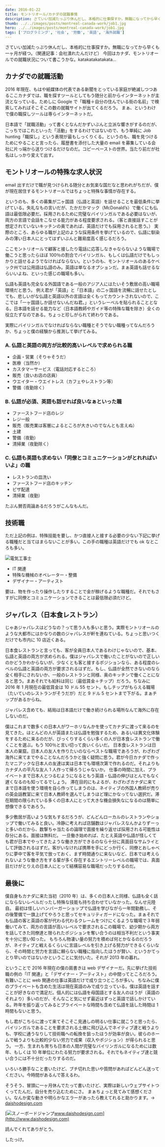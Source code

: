 ```yaml
---
date: 2016-01-22
title: モントリオール/カナダの就職事情
description: さていい加減たっぷり休んだし、本格的に仕事探すか。無職になってから早くも一ヶ月が経つ。今回はカナダ、モントリオールでの就職状況について書こうかな。katakatakatakata...
thumb: ../../images/posts/montreal-canada-work/job1.jpg
hero: ../../images/posts/montreal-canada-work/job1.jpg
tags: ['プログラミング', '社会', '労働', '英語', '海外就職']
---
```


さていい加減たっぷり休んだし、本格的に仕事探すか。無職になってから早くも一ヶ月が経つ。（関連記事：会社潰れたんだけど） 今回はカナダ、モントリオールでの就職状況について書こうかな。katakatakatakata...

## カナダでの就職活動

2016 年現在、もはや紙媒体の代表である新聞をとっている家庭が絶滅しつつあるここカナダでは、職を探すツールとしてもう随分と前からインターネットが主流となっている。ためしに Google で「職種＋自分の住んでいる街の名前」で検索してみればそこそこの数の就職サイトが出てくるだろう。 まぁ、というわけで僕の職探しツールは専らインターネットだ。

日本語で「就職活動」って書くとなんだかずいぶんと立派な響きがするのだが、こっちではこれといった「活動」をするわけではないので、もう単純に Job hunting「職探し」という表現が最もしっくりくる。というのも、職を見つけるためにやることと言ったら、履歴書を添付した大量の email を募集している会社に片っ端から送りつけるだけなのだ。コピーペーストの世界。当たり前だが社名はしっかり変えて出す。

## モントリオールの特殊な求人状況

email 出すだけで職が見つけられる随分とお気楽な国だなと思われがちだが、僕が現在居住するモントリオールではちょっと特殊な事情が存在する。

というのも、多くの募集が二ヶ国語（仏語と英語）を話せることを最低条件に挙げている。失礼なもの言いだが、たかだかマック（McDonald’s）で働くにも仏語は最低限必要だ。採用されるために完璧なバイリンガルである必要はないが、両方の言語で会話をこなせる能力がある程度要求される。（客と直接話すことが想定されていないキッチンの奥であれば、英語だけでも採用されると思う。） 実際のところ、あらゆる職が上記のような採用条件を挙げているので、仏語に馴染みの薄い日本人にとってはずいぶんと難易度高く感じるだろう。

ここモントリオールで顧客と接したり電話に応答しなきゃならないような職場で働こうと思ったらほぼ 100％の割合でバイリンガル、もしくは仏語だけでもしっかりと話せるようでなければならない。というのも、モントリオールのあるケベック州では公用語は仏語のみ。英語は単なるオプションだ。まぁ英語も話せるならいいよね、といった感じの職場も多い。

仏語も英語も完全なる外国語である一般のアジア人にはたいそう敷居の高い職場環境だと思う。
例え君が「英語」と「日本語」の二ヶ国語を流暢に話せたとしても、悲しいがな仏語と英語以外の言語は全くもってカウントされないので、ここでは「一ヶ国語しか話せないんだね君。」というレーベルを貼られることとなる。日本語を話せる能力など（日本語教師やガイド等の特殊な職を除き）全くの役立たずなのである。ちょっと珍しがられて終わりである。

実際にバイリンガルでなければならない職種とそうでない職種ってなんだろうか、ちょっと僕の経験から推測して挙げてみる。

### A. 仏語と英語の両方が比較的高いレベルで求められる職

- 企画・営業（そりゃそうだ）
- 医療（当然か）
- カスタマーサービス（電話対応するところ）
- 販売（良いお店の店員）
- ウエイター・ウエイトレス（カフェやレストラン等）
- 警備（夜勤除く）

### B. 仏語が必須、英語も話せれば良いなぁといった職

- ファーストフード店のレジ
- レジ一般
- 販売（販売業は客層によるところが大きいのでなんとも言えぬ）
- 土建
- 警備（夜勤）
- 清掃業（夜勤除く）

### C. 仏語も英語も求めない「同僚とコミュニケーションがとれればいいよ」の職

- レストランの皿洗い
- ファーストフード店のキッチン
- ピザ配達
- 清掃業（夜勤）

たぶん賛否両論あるだろうがこんなもんだ。

## 技術職

ただ上記の例は、特殊技能を要し、かつ直接人と接する必要の少ない下記に挙げる職種だと当てはまらないことが多い。この手の職種は英語だけでも ok なところも多い。

![電気工事士](../../images/posts/montreal-canada-work/job2.jpg)

- IT 関連
- 特殊な機械のオペレーター・整備
- デザイナー・アーティスト

要は、物を作ったり操作したりすることで金が稼げるような職種だ。それでもさすがに同僚とコミュニケーションできることは最低限必須だけど。

## ジャパレス（日本食レストラン）

じゃあジャパレスはどうなの？って思う人も多いと思う。実際モントリオールのような大都市にはかなりの数のジャパレスが軒を連ねている。ちょっと思いつくだけでも市内に 10 店近くある。

日本食レストランと言っても、客が全員日本人であるわけじゃないので、基本、仏語と英語の両方が求められる。僕はジャパレスで働いたことがないので正しいのかどうかわからないが、少なくとも客と接するポジションなら、ある程度のレベルの仏語と英語の両方が要求されるはずだ。もし、仏語が全然できないのなら全く相手にされないか、一般のレストランと同様、奥のキッチンで働くことになると思う。まあそれでも給料は同じ（最低賃金＋チップ）だろう。ちなみに　 2016 年 1 月現在の最低賃金は 10 ドル 55 セント。もしチップがもらえる職場（たいていのレストランがそうだが）だと 9 ドル 5 セントまで下がる。まぁチップがあるからね。

ジャパレス含めても、結局は日本語だけで働き続けられる場所なんて海外に存在しないのだ。

僕はこれまで数多くの日本人がワーホリなんかを使ってカナダに渡って来るのを見てきた。ほとんどの人が英語または仏語を勉強するため、あるいは異文化体験をするために来るのだが、びっくりするくらい多くの人が日本食レストランで働くことを選ぶ。もう 100％と言い切って良いくらいだ。
日本食レストランは日本人の巣窟。日本人の友人を作りたいのならベストな職場であろうが、わざわざ海外に来てまでやることなんだろうかと強く疑問に思う。君が今日カナダで作ったマニアックな日本人の友達は実は日本でも環境次第で作れるのだ。それよりもカナダ人の平凡な友人 1 人作って帰ろうじゃないか。
仕事の時間に加え、プライベートまで日本人とつるむようになるともう英語・仏語の伸びはとんでもなく遅くなるのも知ってるでしょう。
滞在目的にもよるが、わざわざカナダに来てまで日本語を使う環境を自ら作ってしまうのは、ネイティブの外国人教師が売りの英会話教室に来て日本人教師を選んでしまうほど理にかなってない選択だ。滞在期間の限られている多くの日本人にとって大きな機会損失なになるのは簡単に想像できるであろう。

多少敷居が高いような気もするだろうが、どんどんローカルのレストランやショップで働いてみると良い。冷静に考えれば店舗数はジャパレスなんかよりずーっと多いのだから、数撃ちゃ当たるの論理で面接を繰り返せば採用される可能性は存分にある。面接は無料だ。
一旦働き始めれば、たとえ英語や仏語が怪しくても君が日本でやってきたような働き方ができるのなら十分に真面目なサムライとして評価されるはずだ。客がいなければ携帯を手にどっか行く、同僚とおしゃべりに夢中で客を平気で放っておく、まず時間通りに来ないなど、日本では考えられないような働き方をする輩が多く存在するエントリーレベルの職場では、真面目だけがとりえの日本人にとって結構容易な職場だったりするのだ。

## 最後に

僕自身もカナダに来た当初（2010 年）は、多くの日本人と同様、仏語も全く話にならないレベルだったし特殊な技能も持ち合わせていなかった。なんせ元陸自。
最初は怪しいハンバーガーショップで仏語を学びながら一年間勤務し、その後警備で一旗上げてやろうと思ってセキュリティガードになった。まぁそれでも仏語の客と英語の客が代わる代わるクレームをつけにくるような職場で３年弱働いてみて、両方の言語が高いレベルで要求されるこの職場で、幼少期から両方を話してきた同僚達と限られたポジションを奪い合うのは相当不利だという事実を十分に思い知った。
もちろん物凄い量の努力を積めば何とかなるのだろうが、ネイティブと戦えるくらいに言語レベルを引き上げる努力ができるくらいなら、その時間と労力を言語に頼らない職種に指向したほうが賢い、というかてっとり早いのではないかということに気付いた。それが 2013 年の暮れ。

ということで 2016 年現在の僕の肩書きは web デザイナーだ。先に挙げた技術職の例の「IT 関連」と「デザイナー・アーティスト」の中間ってところだろう。有難いことに web 関連の仕事は英語だけで成り立つところが多い。
ちなみに僕のプライベートも含めた生活は現在英語のみで成り立っている。僕は英語を話すことが好きなので満足だ。個人的には仏語を母国語とする友人のほうが（英語のそれより）多いのだが、そんなこと気にせず最近はずっと英語で話しかけている。昨年を振り返ってみるとプライベートな時間も含めて仏語を話した時間は 1 時間もないと思う。

もし君がこちらに渡って来てそこそこ見通しの明るい仕事に就こうと思ったら、バイリンガルであることを要求される土俵に飛び込んでネイティブ達と戦うよりも、学校に通うなりして技術職への転換を狙ったほうが効率が良い。彼らのホームで戦うよりも比較的少ない労力で成果（収入やポジション）が得られると思う。
一方、生まれも育ちも日本の人間が完璧なバイリンガルになるためには数年、もしくは 10 年単位にわたる努力が要求される。それでもネイティブ達と競い合うには不十分だったりするのだ。

いろいろ勝手なこと書いたけど、ブチ切れた思いや質問があればどんどん送ってください。今時間があるんで答えるわ。

そうそう、冒頭に一ヶ月休んでたって書いたけど、実際は新しいウェブサイトつくってたんだ。自分を売り込むためにさ。
まぁちょっと見てみて感想ください。なんか変な動きや明らかなエラーがあったら教えてれると助かります。-> [daishodesign.com](http://daishodesign.com/ 'www.daishodesign.com')

[![スノーボードジャンプ](../../images/posts/montreal-canada-work/job3.jpg)www.daishodesign.com](http://www.daishodesign.com)

読んでくれてありがとう。

したっけ。
